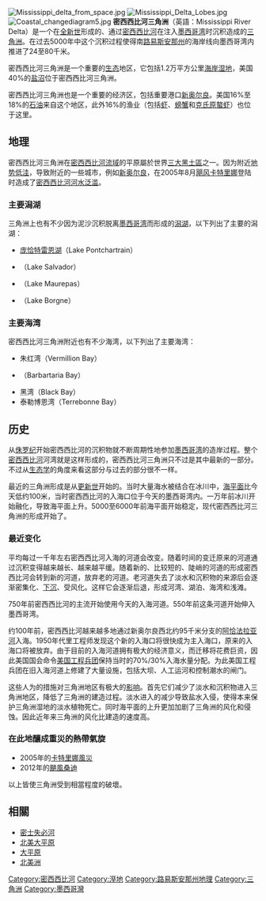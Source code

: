 [[File:Mississippi_delta_from_space.jpg|thumb]]
[[File:Mississippi_Delta_Lobes.jpg|thumb]]
[[File:Coastal_changediagram5.jpg|thumb]]
'''密西西比河三角洲'''（英語：Mississippi River Delta）是一个在[[全新世|全新世]]形成的、通过[[密西西比河|密西西比河]]在注入[[墨西哥湾|墨西哥湾]]时沉积造成的[[三角洲|三角洲]]。在过去5000年中这个沉积过程使得南[[路易斯安那州|路易斯安那州]]的海岸线向墨西哥湾内推进了24至80千米。

密西西比河三角洲是一个重要的[[生态|生态]]地区，它包括1.2万平方公里[[海岸|海岸]][[湿地|湿地]]，美国40%的[[盐沼|盐沼]]位于密西西比河三角洲。

密西西比河三角洲也是一个重要的经济区，包括重要港口[[新奥尔良|新奥尔良]]。美国16%至18%的[[石油|石油]]来自这个地区，此外16%的渔业（包括[[虾|虾]]、[[螃蟹|螃蟹]]和[[克氏原螯虾|克氏原螯虾]]）也位于这里。

==地理==
密西西比河三角洲在[[密西西比河|密西西比河流域]]的平原屬於世界[[三大黑土區|三大黑土區]]之一。因为附近[[洼地|地势低洼]]，导致附近的一些城市，例如[[新奥尔良|新奥尔良]]，在2005年8月[[2005年颶風卡特里娜|飓风卡特里娜]]登陆时造成了[[洪水|密西西比河河水泛滥]]。

===主要潟湖===
三角洲上也有不少因为泥沙沉积脱离[[墨西哥湾|墨西哥湾]]而形成的[[潟湖|潟湖]]，以下列出了主要的潟湖：
*[[庞恰特雷恩湖|庞恰特雷恩湖]]（Lake Pontchartrain）
*{{tsl|en| Lake Salvador|萨尔瓦多湖}}（Lake Salvador）
*{{tsl|en| Lake Maurepas|莫勒帕湖}}（Lake Maurepas）
*{{tsl|en| Lake Borgne|博格尼湖}}（Lake Borgne）

===主要海湾===
密西西比河三角洲附近也有不少海湾，以下列出了主要海湾：
*朱红湾（Vermillion Bay）
*{{le|巴拉塔利亚湾|Barataria Bay}}（Barbartaria Bay）
*黑湾（Black Bay）
*泰勒博恩湾（Terrebonne Bay）

==历史==
从[[侏罗纪|侏罗纪]]开始密西西比河的沉积物就不断周期性地参加[[墨西哥湾|墨西哥湾]]的造岸过程。整个[[密西西比河|密西西比河]]河湾就是这样形成的，密西西比河三角洲只不过是其中最新的一部分。不过从[[生态学|生态学]]的角度来看这部分与过去的部分很不一样。

最近的三角洲形成是从[[更新世|更新世]]开始的。当时大量海水被结合在冰川中，[[海平面|海平面]]比今天低约100米，当时密西西比河的入海口位于今天的墨西哥湾内。一万年前冰川开始融化，导致海平面上升。5000至6000年前海平面开始稳定，现代密西西比河三角洲的形成开始了。

===最近变化===
平均每过一千年左右密西西比河入海的河道会改变。随着时间的变迁原来的河道通过沉积变得越来越长、越来越平缓。随着新的、比较短的、陡峭的河道的形成密西西比河会转到新的河道，放弃老的河道。老河道失去了淡水和沉积物的来源后会逐渐密集化、[[下沉|下沉]]、受风化。这样它会逐渐后退，形成河湾、湖泊、海湾和浅滩。

750年前密西西比河的主流开始使用今天的入海河道。550年前这条河道开始伸入墨西哥湾。

约100年前，密西西比河越来越多地通过新奥尔良西北约95千米分支的[[阿恰法拉亚河|阿恰法拉亚河]]入海。1950年代里工程师发现这个新的入海口将很快成为主入海口，原来的入海口将被放弃。由于目前的入海河道拥有极大的经济意义，而迁移将花费巨资，因此美国国会命令[[美国工程兵团|美国工程兵团]]保持当时的70%/30%入海水量分配。为此美国工程兵团在旧入海河道上修建了大量设施，包括大坝、人工运河和控制潮水的闸门。

这些人为的措施对三角洲地区有极大的[[影响|影响]]。首先它们减少了淡水和沉积物进入三角洲地区，降低了三角洲的建造过程。淡水进入的减少导致盐水入侵，使得本来保护三角洲湿地的淡水植物死亡。同时海平面的上升更加加剧了三角洲的风化和侵蚀。因此近年来三角洲的风化比建造的速度高。

===在此地釀成重災的熱帶氣旋===
{{Dynamic list}}
*2005年的[[2005年颶風卡崔娜|卡特里娜風災]]
*2012年的[[颶風桑迪|颶風桑迪]]

以上皆使三角洲受到相當程度的破壞。

== 相關 ==
*[[密士失必河|密士失必河]]
*[[北美大平原|北美大平原]]
*[[大平原|大平原]]
*[[北美洲|北美洲]]

{{DEFAULTSORT:Mississippi River Delta}}
[[Category:密西西比河|Category:密西西比河]]
[[Category:溼地|Category:溼地]]
[[Category:路易斯安那州地理|Category:路易斯安那州地理]]
[[Category:三角洲|Category:三角洲]]
[[Category:墨西哥灣|Category:墨西哥灣]]